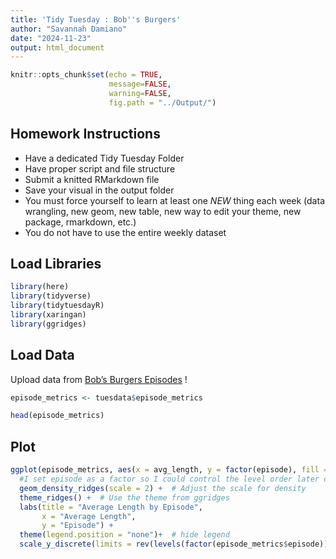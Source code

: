 ```yaml
---
title: 'Tidy Tuesday : Bob''s Burgers'
author: "Savannah Damiano"
date: "2024-11-23"
output: html_document
---
```


```r
knitr::opts_chunk$set(echo = TRUE,
                      message=FALSE, 
                      warning=FALSE,
                      fig.path = "../Output/")
```

## Homework Instructions

- Have a dedicated Tidy Tuesday Folder
- Have proper script and file structure
- Submit a knitted RMarkdown file
- Save your visual in the output folder
- You must force yourself to learn at least one _NEW_ thing each week (data wrangling, new geom, new table, new way to edit your theme, new package, rmarkdown, etc.)
- You do not have to use the entire weekly dataset 


## Load Libraries
```r
library(here)
library(tidyverse)
library(tidytuesdayR)
library(xaringan)
library(ggridges)
```

## Load Data

Upload data from [Bob's Burgers Episodes](https://github.com/rfordatascience/tidytuesday/blob/master/data/2024/2024-11-19/readme.md) !

```r
episode_metrics <- tuesdata$episode_metrics

head(episode_metrics)
```

## Plot

```r
ggplot(episode_metrics, aes(x = avg_length, y = factor(episode), fill = factor(episode))) +
  #I set episode as a factor so I could control the level order later on
  geom_density_ridges(scale = 2) +  # Adjust the scale for density
  theme_ridges() +  # Use the theme from ggridges
  labs(title = "Average Length by Episode",
       x = "Average Length",
       y = "Episode") +
  theme(legend.position = "none")+  # hide legend
  scale_y_discrete(limits = rev(levels(factor(episode_metrics$episode))))   # Reverse y-axis order
```





















